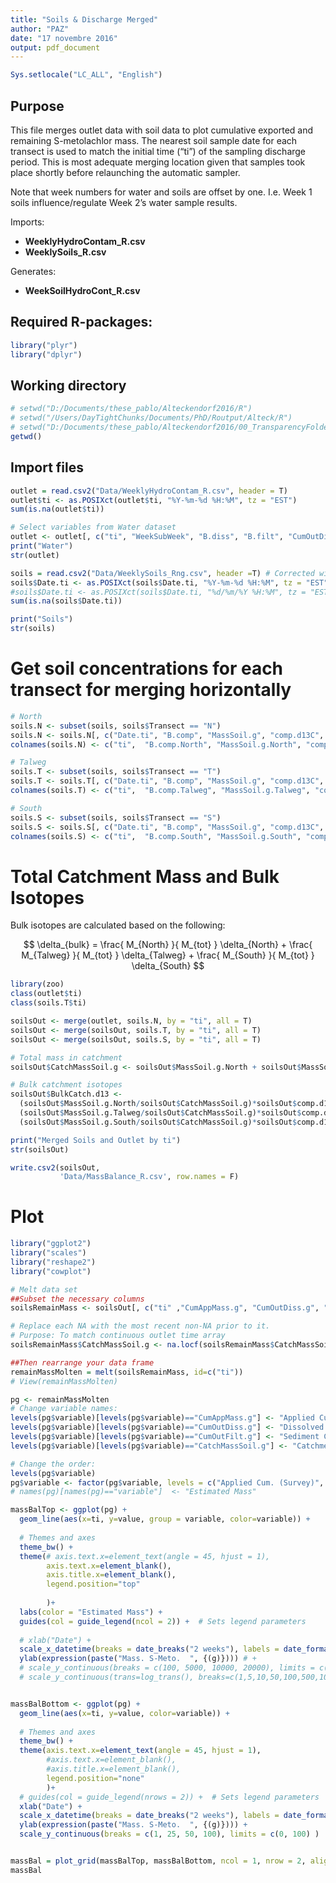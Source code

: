 ```yaml
---
title: "Soils & Discharge Merged"
author: "PAZ"
date: "17 novembre 2016"
output: pdf_document
---
```


```r
Sys.setlocale("LC_ALL", "English")
```

## Purpose

This file merges outlet data with soil data to plot cumulative exported and remaining S-metolachlor mass. The nearest soil sample date for each transect is used to match the initial time ("ti") of the sampling discharge period. This is most adequate merging location given that samples took place shortly before relaunching the automatic sampler. 

Note that week numbers for water and soils are offset by one. I.e. Week 1 soils influence/regulate Week 2's water sample results. 

Imports: 

- **WeeklyHydroContam_R.csv** 
- **WeeklySoils_R.csv**

Generates:

- **WeekSoilHydroCont_R.csv**

## Required R-packages:

```r

library("plyr")
library("dplyr")

```

## Working directory

```r

# setwd("D:/Documents/these_pablo/Alteckendorf2016/R")
# setwd("/Users/DayTightChunks/Documents/PhD/Routput/Alteck/R")
# setwd("D:/Documents/these_pablo/Alteckendorf2016/00_TransparencyFolder")
getwd()

```

## Import files

```r
outlet = read.csv2("Data/WeeklyHydroContam_R.csv", header = T)
outlet$ti <- as.POSIXct(outlet$ti, "%Y-%m-%d %H:%M", tz = "EST")
sum(is.na(outlet$ti))

# Select variables from Water dataset
outlet <- outlet[, c("ti", "WeekSubWeek", "B.diss", "B.filt", "CumOutDiss.g", "CumOutFilt.g", "CumAppMass.g")]
print("Water")
str(outlet)

soils = read.csv2("Data/WeeklySoils_Rng.csv", header =T) # Corrected with only ngC > 2.0 
soils$Date.ti <- as.POSIXct(soils$Date.ti, "%Y-%m-%d %H:%M", tz = "EST")
#soils$Date.ti <- as.POSIXct(soils$Date.ti, "%d/%m/%Y %H:%M", tz = "EST")
sum(is.na(soils$Date.ti))

print("Soils")
str(soils)
```


# Get soil concentrations for each transect for merging horizontally

```r

# North
soils.N <- subset(soils, soils$Transect == "N")
soils.N <- soils.N[, c("Date.ti", "B.comp", "MassSoil.g", "comp.d13C", "comp.d13C.SD", "comp.d13C.SE", "ID")]
colnames(soils.N) <- c("ti",  "B.comp.North", "MassSoil.g.North", "comp.d13C.North", "comp.d13C.SD.North", "comp.d13C.SE.North",  "ID.N")

# Talweg
soils.T <- subset(soils, soils$Transect == "T")
soils.T <- soils.T[, c("Date.ti", "B.comp", "MassSoil.g", "comp.d13C", "comp.d13C.SD", "comp.d13C.SE", "ID")]
colnames(soils.T) <- c("ti",  "B.comp.Talweg", "MassSoil.g.Talweg", "comp.d13C.Talweg", "comp.d13C.SD.Talweg", "comp.d13C.SE.Talweg", "ID.T")

# South
soils.S <- subset(soils, soils$Transect == "S")
soils.S <- soils.S[, c("Date.ti", "B.comp", "MassSoil.g", "comp.d13C", "comp.d13C.SD", "comp.d13C.SE", "ID")]
colnames(soils.S) <- c("ti",  "B.comp.South", "MassSoil.g.South", "comp.d13C.South", "comp.d13C.SD.South", "comp.d13C.SE.South","ID.S")

```

# Total Catchment Mass and Bulk Isotopes

Bulk isotopes are calculated based on the following:

$$
\delta_{bulk} =  \frac{ M_{North} }{ M_{tot} } \delta_{North} 
  + \frac{ M_{Talweg} }{ M_{tot} } \delta_{Talweg}
  + \frac{ M_{South} }{ M_{tot} } \delta_{South}
$$



```r

library(zoo)
class(outlet$ti)
class(soils.T$ti)

soilsOut <- merge(outlet, soils.N, by = "ti", all = T)
soilsOut <- merge(soilsOut, soils.T, by = "ti", all = T)
soilsOut <- merge(soilsOut, soils.S, by = "ti", all = T)

# Total mass in catchment
soilsOut$CatchMassSoil.g <- soilsOut$MassSoil.g.North + soilsOut$MassSoil.g.Talweg + soilsOut$MassSoil.g.South

# Bulk catchment isotopes
soilsOut$BulkCatch.d13 <- 
  (soilsOut$MassSoil.g.North/soilsOut$CatchMassSoil.g)*soilsOut$comp.d13C.North + 
  (soilsOut$MassSoil.g.Talweg/soilsOut$CatchMassSoil.g)*soilsOut$comp.d13C.Talweg + 
  (soilsOut$MassSoil.g.South/soilsOut$CatchMassSoil.g)*soilsOut$comp.d13C.South

print("Merged Soils and Outlet by ti")
str(soilsOut)

write.csv2(soilsOut, 
           'Data/MassBalance_R.csv', row.names = F)

```


# Plot

```r
library("ggplot2")
library("scales")
library("reshape2")
library("cowplot")

# Melt data set
##Subset the necessary columns
soilsRemainMass <- soilsOut[, c("ti" ,"CumAppMass.g", "CumOutDiss.g", "CumOutFilt.g", "CatchMassSoil.g")]

# Replace each NA with the most recent non-NA prior to it.
# Purpose: To match continuous outlet time array    
soilsRemainMass$CatchMassSoil.g <- na.locf(soilsRemainMass$CatchMassSoil.g)

##Then rearrange your data frame
remainMassMolten = melt(soilsRemainMass, id=c("ti"))
# View(remainMassMolten)

pg <- remainMassMolten
# Change variable names:
levels(pg$variable)[levels(pg$variable)=="CumAppMass.g"] <- "Applied Cum. (Survey)"
levels(pg$variable)[levels(pg$variable)=="CumOutDiss.g"] <- "Dissolved Cum. (Outlet)"
levels(pg$variable)[levels(pg$variable)=="CumOutFilt.g"] <- "Sediment Cum. (Outlet)"
levels(pg$variable)[levels(pg$variable)=="CatchMassSoil.g"] <- "Catchment Mass (1cm Soil)"

# Change the order:
levels(pg$variable)
pg$variable <- factor(pg$variable, levels = c("Applied Cum. (Survey)", "Catchment Mass (1cm Soil)", "Dissolved Cum. (Outlet)", "Sediment Cum. (Outlet)" ))
# names(pg)[names(pg)=="variable"]  <- "Estimated Mass"

massBalTop <- ggplot(pg) + 
  geom_line(aes(x=ti, y=value, group = variable, color=variable)) +
  
  # Themes and axes
  theme_bw() +
  theme(# axis.text.x=element_text(angle = 45, hjust = 1), 
        axis.text.x=element_blank(),
        axis.title.x=element_blank(),
        legend.position="top"
        
        )+
  labs(color = "Estimated Mass") +
  guides(col = guide_legend(ncol = 2)) +  # Sets legend parameters
  
  # xlab("Date") +
  scale_x_datetime(breaks = date_breaks("2 weeks"), labels = date_format("%b %d")) +
  ylab(expression(paste("Mass. S-Meto.  ", {(g)}))) # +
  # scale_y_continuous(breaks = c(100, 5000, 10000, 20000), limits = c(100, 20000) ) 
  # scale_y_continuous(trans=log_trans(), breaks=c(1,5,10,50,100,500,1000,2000,3000,4000,5000))


massBalBottom <- ggplot(pg) + 
  geom_line(aes(x=ti, y=value, color=variable)) +
  
  # Themes and axes
  theme_bw() +
  theme(axis.text.x=element_text(angle = 45, hjust = 1), 
        #axis.text.x=element_blank(),
        #axis.title.x=element_blank(),
        legend.position="none"
        )+
  # guides(col = guide_legend(nrows = 2)) +  # Sets legend parameters
  xlab("Date") +
  scale_x_datetime(breaks = date_breaks("2 weeks"), labels = date_format("%b %d")) +
  ylab(expression(paste("Mass. S-Meto.  ", {(g)}))) +
  scale_y_continuous(breaks = c(1, 25, 50, 100), limits = c(0, 100) )


massBal = plot_grid(massBalTop, massBalBottom, ncol = 1, nrow = 2, align = "v")
massBal
  
```




